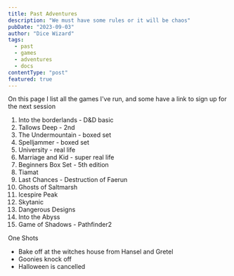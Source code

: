 ```yaml
---
title: Past Adventures
description: "We must have some rules or it will be chaos"
pubDate: "2023-09-03"
author: "Dice Wizard"
tags:
  - past
  - games
  - adventures
  - docs
contentType: "post"
featured: true
---
```


On this page I list all the games I've run, and some have a link to sign up for the next session

1. Into the borderlands - D&D basic
2. Tallows Deep - 2nd
3. The Undermountain - boxed set
4. Spelljammer - boxed set
5. University - real life
6. Marriage and Kid - super real life
7. Beginners Box Set - 5th edition
8. Tiamat
9. Last Chances - Destruction of Faerun
10. Ghosts of Saltmarsh
11. Icespire Peak
12. Skytanic
13. Dangerous Designs
14. Into the Abyss
15. Game of Shadows - Pathfinder2

One Shots

- Bake off at the witches house from Hansel and Gretel
- Goonies knock off
- Halloween is cancelled
